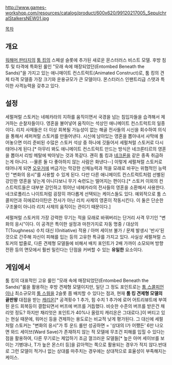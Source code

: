 http://www.games-workshop.com/resources/catalog/product/600x620/99120217005_SepulchralStalkersNEW01.jpg

[[목차]]
== 개요 ==
[[워해머 판타지]]의 [[툼 킹]]의 스페셜 슬롯에 추가된 새로운 몬스터러스 비스트 모델. 후방 침투 및 타격에 특화된 룰인 "모래 속에 매장되었던(Entombed Beneath the Sands)"을 가지고 있는 애니매이트 컨스트럭트(Animated Construct)로, 툼 킹의 견제 타격 모델중 가장 크기와 운용규모가 큰 모델이다. 몬스터러스 인팬트리급 스탯과 특이한 사격능력을 갖추고 있다.  

== 설정 ==
세펄쳐럴 스토커는 네헤카라의 지하를 움직이면서 국경을 넘는 침입자들을 습격해서 제거하는 순찰자들이다. 영혼을 불어넣어 움직이는 석상인 애니메이트 컨스트럭트의 일종이다. 리치 사제들은 더 이상 회복될 가능성이 없는 해골 전사들의 시신을 회수하여  의식을 통해서 세퍼쳐럴 스토커를 만들어낸다. 시신에 남아있는 영혼을 뽑아내서 사막에 풀어놓으면 미리 준비된 수많은 스토커 석상 중 하나에 깃들어서 세펄쳐럴 스토커로 다시 태어나게 된다.[* 아무리 봐도 애니메이트 컨스트럭트 만드는 방식은 네크론티르의 영혼을 뽑아서 리빙 메탈에 박아넣는 것과 똑같다. 괜히 툼 킹과 [[네크론]]을 같은 종족 취급하는게 아니다. --물론 둘 다 좋아하지 않는 사람은 화낸다--] 이렇게 세펄쳐럴 스토커로 태어나게 되면 [[오우거]]에 버금가는 막강한 신체능력과 적을 모래로 바꾸는 위협적인 능력인 "변화의 응시"를 사용할 수 있게 된다. 다만 다른 애니메이트 컨스트럭트처럼 선별된 강인한 영혼을 넣는게 아니다보니 무기 숙련도는 떨어지는 편이다.[* 스토커 이외의 컨스트럭트들은 대부분 강인하고 뛰어난 네헤카라의 전사들의 영혼을 소환해서 사용한다. 네크로폴리스 나이트처럼 굉장히 까다롭게 선택되는 케이스들도 있다. 예외적으로 툼 스콜피언과 히에로타이탄은 전사가 아닌 리치 사제의 영혼이 작동시킨다. 이 둘은 단순한 구조물이 아니라 리치 사제의 움직이는 관이기 때문이다.]

세펄쳐럴 스토커의 가장 강력한 무기는 적을 모래로 바꿔버리는 단거리 사격 무기인 "변화의 응시"이다. 이 공격은 특이한 설정과 마찬가지로 자동 명중 / 대상의 T(Toughness) 수치 대신 I(Initiative) 적용 / 아머 세이브 불가 / 문제 발생시 '반사'된 것으로 간주해 자신이 피해를 입는 등의 고유한 특규를 가지고 있다. 사실상 세펄쳐럴 스토커의 밥줄로, 다른 견제형 모델들에 비해서 배치 포인트가 2배 가까이 소모되며 방향 전환 등의 면모에서 훨씬 밀린다는 단점을 커버할 수 있는 '''유일한''' 요소이다.     

== 게임에서 ==
툼 킹의 대표적인 고유 룰인 "모래 속에 매장되었던(Entombed Beneath the Sands)"룰을 활용하는 후방 견제형 모델이지만, 일단 그 정도 포인트로는 [[툼 스콜피언]]이나 최소규모의 [[툼 스웜]]을 2슬롯 쯤 배치할 수 있다는 점과, 현재 '''툼 킹 견제형 모델의 끝판왕''' 대접을 받는 [[캐리온]][* 공격횟수 1 추가, 힘 수치 1 추가에 로어 어트리뷰트에 부여된 운드 회복등이 결합되면서 버프에 버프를 거듭했다. 비슷한 수준의 버프를 받은건 채리엇 정도? 하지만 채리엇은 포인트가 40%나 올랐지 캐리온은 그대로다.]이 버티고 있는 현실 때문에, 워머신 등을 견제하는 용도로는 비교적 낮게 평가된다.   
그 대신에 세펄처럴 스토커는 "변화의 응시"가 투 운드 롤만 성공하면 = '상대의 I가 어쨌든' 6만 나오면 와드 세이브(Ward Save)가 존재하지 않는 적 모델에 무조건 피해를 입힐 수 있다는 점을 활용하여, 다른 무기로는 제압하기 조금 껄끄러운 모델들[* 높은 아머 세이브를 보이는 기병대나, T가 높은 몬스터 등]을 갉아먹는 쪽으로 활용되는 경우가 적지 않다.반대로 그런 모델이 적거나 없는 상대를 마주치는 경우에는 상대적으로 효율성이 부족해지는 케이스.    
   
